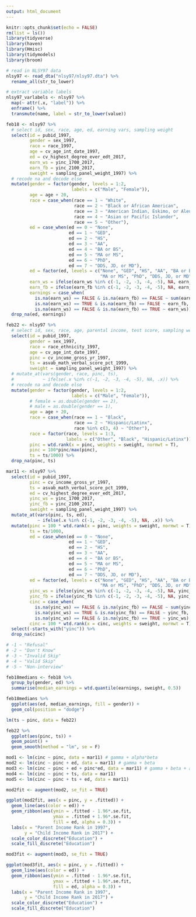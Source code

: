 ```yaml
---
output: html_document
---
```


```r
knitr::opts_chunk$set(echo = FALSE)
rm(list = ls())
library(tidyverse)
library(haven)
library(Hmisc)
library(tidymodels)
library(broom)

# read in NLSY97 data
nlsy97 <- read_dta("nlsy97/nlsy97.dta") %>%
  rename_all(str_to_lower)

# extract variable labels
nlsy97_varlabels <- nlsy97 %>%
  map(~ attr(.x, "label")) %>% 
  enframe() %>%
  transmute(name, label = str_to_lower(value))

feb18 <- nlsy97 %>% 
  # select id, sex, race, age, ed, earning vars, sampling weight
  select(id = pubid_1997, 
         gender = sex_1997, 
         race = race_1997, 
         age = cv_age_int_date_1997, 
         ed = cv_highest_degree_ever_edt_2017, 
         earn_ws = yinc_1700_2017, 
         earn_fb = yinc_2100_2017,
         sweight = sampling_panel_weight_1997) %>% 
  # recode na and decode else
  mutate(gender = factor(gender, levels = 1:2, 
                         labels = c("Male", "Female")),
         age = age + 20,
         race = case_when(race == 1 ~ "White",
                          race == 2 ~ "Black or African American",
                          race == 3 ~ "American Indian, Eskimo, or Aleut",
                          race == 4 ~ "Asian or Pacific Islander",
                          race == 5 ~ "Other"),
         ed = case_when(ed == 0 ~ "None",
                        ed == 1 ~ "GED",
                        ed == 2 ~ "HS",
                        ed == 3 ~ "AA",
                        ed == 4 ~ "BA or BS",
                        ed == 5 ~ "MA or MS",
                        ed == 6 ~ "PhD",
                        ed == 7 ~ "DDS, JD, or MD"),
         ed = factor(ed, levels = c("None", "GED", "HS", "AA", "BA or BS", 
                                    "MA or MS", "PhD", "DDS, JD, or MD")),
         earn_ws = ifelse(earn_ws %in% c(-1, -2, -3, -4, -5), NA, earn_ws),
         earn_fb = ifelse(earn_fb %in% c(-1, -2, -3, -4, -5), NA, earn_fb),
         earnings = case_when(
           is.na(earn_ws) == FALSE & is.na(earn_fb) == FALSE ~ sum(earn_ws, earn_fb),
           is.na(earn_ws) == TRUE & is.na(earn_fb) == FALSE ~ earn_fb,
           is.na(earn_ws) == FALSE & is.na(earn_fb) == TRUE ~ earn_ws)) %>% 
  drop_na(ed, earnings)

feb22 <- nlsy97 %>% 
  # select id, sex, race, age, parental income, test score, sampling weight
  select(id = pubid_1997, 
         gender = sex_1997, 
         race = race_ethnicity_1997, 
         age = cv_age_int_date_1997, 
         pinc = cv_income_gross_yr_1997, 
         ts = asvab_math_verbal_score_pct_1999,
         sweight = sampling_panel_weight_1997) %>% 
  # mutate_at(vars(gender, race, pinc, ts),
  #           ~ ifelse(.x %in% c(-1, -2, -3, -4, -5), NA, .x)) %>% 
  # recode na and decode else
  mutate(gender = factor(gender, levels = 1:2, 
                         labels = c("Male", "Female")),
         # female = as.double(gender == 2),
         # male = as.double(gender == 1),
         age = age + 20,
         race = case_when(race == 1 ~ "Black",
                          race == 2 ~ "Hispanic/Latinx",
                          race %in% c(3, 4) ~ "Other"),
         race = factor(race, levels = 1:3, 
                       labels = c("Other", "Black", "Hispanic/Latinx")),
         pinc = wtd.rank(x = pinc, weights = sweight, normwt = T),
         pinc = 100*pinc/max(pinc),
         ts = ts/1000) %>% 
  drop_na(pinc, ts)

mar11 <- nlsy97 %>% 
  select(id = pubid_1997,
         pinc = cv_income_gross_yr_1997,
         ts = asvab_math_verbal_score_pct_1999,
         ed = cv_highest_degree_ever_edt_2017,
         yinc_ws = yinc_1700_2017, 
         yinc_fb = yinc_2100_2017,
         sweight = sampling_panel_weight_1997) %>% 
  mutate_at(vars(pinc, ts, ed),
            ~ ifelse(.x %in% c(-1, -2, -3, -4, -5), NA, .x)) %>%
  mutate(pinc = 100 * wtd.rank(x = pinc, weights = sweight, normwt = T)/sum(!is.na(pinc)),
         ts = ts/1000,
         ed = case_when(ed == 0 ~ "None",
                        ed == 1 ~ "GED",
                        ed == 2 ~ "HS",
                        ed == 3 ~ "AA",
                        ed == 4 ~ "BA or BS",
                        ed == 5 ~ "MA or MS",
                        ed == 6 ~ "PhD",
                        ed == 7 ~ "DDS, JD, or MD"),
         ed = factor(ed, levels = c("None", "GED", "HS", "AA", "BA or BS", 
                                    "MA or MS", "PhD", "DDS, JD, or MD")),
         yinc_ws = ifelse(yinc_ws %in% c(-1, -2, -3, -4, -5), NA, yinc_ws),
         yinc_fb = ifelse(yinc_fb %in% c(-1, -2, -3, -4, -5), NA, yinc_fb),
         cinc = case_when(
           is.na(yinc_ws) == FALSE & is.na(yinc_fb) == FALSE ~ sum(yinc_ws, yinc_fb),
           is.na(yinc_ws) == TRUE & is.na(yinc_fb) == FALSE ~ yinc_fb,
           is.na(yinc_ws) == FALSE & is.na(yinc_fb) == TRUE ~ yinc_ws),
         cinc = 100 * wtd.rank(x = cinc, weights = sweight, normwt = T)/sum(!is.na(cinc))) %>% 
  select(-starts_with("yinc")) %>% 
  drop_na(cinc)

# -1 ~ "Refusal"
# -2 ~ "Don't Know"
# -3 ~ "Invalid Skip"
# -4 ~ "Valid Skip"
# -5 ~ "Non-interview"
```

```r
feb18medians <- feb18 %>% 
  group_by(gender, ed) %>% 
  summarise(median_earnings = wtd.quantile(earnings, sweight, 0.5))

feb18medians %>% 
  ggplot(aes(ed, median_earnings, fill = gender)) +
  geom_col(position = "dodge")
```

```r
lm(ts ~ pinc, data = feb22)

feb22 %>% 
  ggplot(aes(pinc, ts)) +
  geom_point() +
  geom_smooth(method = "lm", se = F)
```

```r
mod1 <- lm(cinc ~ pinc, data = mar11) # gamma + alpha*beta
mod2 <- lm(cinc ~ pinc + ed, data = mar11) # gamma + beta
mod3 <- lm(cinc ~ pinc + ed + pinc*ed, data = mar11) # gamma + beta + alpha
mod4 <- lm(cinc ~ pinc + ts, data = mar11)
mod5 <- lm(cinc ~ pinc + ts + ed, data = mar11)
```

```r
mod2fit <- augment(mod2, se_fit = TRUE)

ggplot(mod2fit, aes(x = pinc, y = .fitted)) +
  geom_line(aes(color = ed)) +
  geom_ribbon(aes(ymin = .fitted - 1.96*.se.fit,
                  ymax = .fitted + 1.96*.se.fit,
                  fill = ed, alpha = 0.3)) +
  labs(x = "Parent Income Rank in 1997",
       y = "Child Income Rank in 2017") +
  scale_color_discrete("Education") +
  scale_fill_discrete("Education")

mod3fit <- augment(mod3, se_fit = TRUE)

ggplot(mod3fit, aes(x = pinc, y = .fitted)) +
  geom_line(aes(color = ed)) +
  geom_ribbon(aes(ymin = .fitted - 1.96*.se.fit,
                  ymax = .fitted + 1.96*.se.fit,
                  fill = ed, alpha = 0.3)) +
  labs(x = "Parent Income Rank in 1997",
       y = "Child Income Rank in 2017") +
  scale_color_discrete("Education") +
  scale_fill_discrete("Education")
```